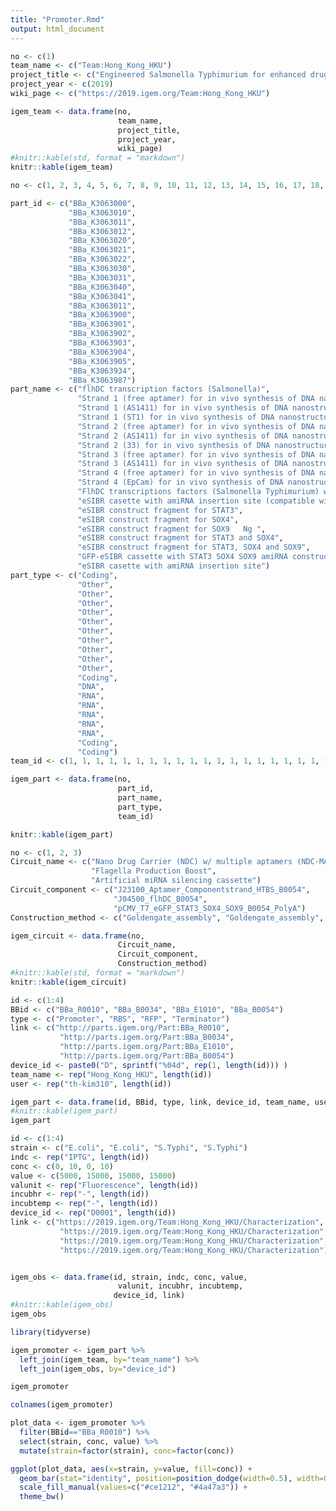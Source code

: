 ```yaml
---
title: "Promoter.Rmd"
output: html_document
---
```


```r
no <- c(1)
team_name <- c("Team:Hong_Kong_HKU")
project_title <- c("Engineered Salmonella Typhimurium for enhanced drug delivery and cancer stem cell targeting")
project_year <- c(2019)
wiki_page <- c("https://2019.igem.org/Team:Hong_Kong_HKU")

igem_team <- data.frame(no, 
                        team_name, 
                        project_title, 
                        project_year, 
                        wiki_page)
#knitr::kable(std, format = "markdown")
knitr::kable(igem_team)
```




```r
no <- c(1, 2, 3, 4, 5, 6, 7, 8, 9, 10, 11, 12, 13, 14, 15, 16, 17, 18, 19, 20)

part_id <- c("BBa_K3063000", 
             "BBa_K3063010",
             "BBa_K3063011",
             "BBa_K3063012",
             "BBa_K3063020",
             "BBa_K3063021",
             "BBa_K3063022",
             "BBa_K3063030",
             "BBa_K3063031",
             "BBa_K3063040",
             "BBa_K3063041",
             "BBa_K3063011",
             "BBa_K3063900",
             "BBa_K3063901",
             "BBa_K3063902",
             "BBa_K3063903",
             "BBa_K3063904",
             "BBa_K3063905",
             "BBa_K3063934",
             "BBa_K3063987")
part_name <- c("flhDC transcription factors (Salmonella)", 
               "Strand 1 (free aptamer) for in vivo synthesis of DNA nanostructure", 
               "Strand 1 (AS1411) for in vivo synthesis of DNA nanostructure", 
               "Strand 1 (ST1) for in vivo synthesis of DNA nanostructure", 
               "Strand 2 (free aptamer) for in vivo synthesis of DNA nanostructure", 
               "Strand 2 (AS1411) for in vivo synthesis of DNA nanostructure", 
               "Strand 2 (33) for in vivo synthesis of DNA nanostructure", 
               "Strand 3 (free aptamer) for in vivo synthesis of DNA nanostructure", 
               "Strand 3 (AS1411) for in vivo synthesis of DNA nanostructure", 
               "Strand 4 (free aptamer) for in vivo synthesis of DNA nanostructure", 
               "Strand 4 (EpCam) for in vivo synthesis of DNA nanostructure", 
               "FlhDC transcriptions factors (Salmonella Typhimurium) with lac promoter", 
               "eSIBR casette with amiRNA insertion site (compatible with original eSIBR plasmid)", 
               "eSIBR construct fragment for STAT3", 
               "eSIBR construct fragment for SOX4", 
               "eSIBR construct fragment for SOX9	Ng ", 
               "eSIBR construct fragment for STAT3 and SOX4", 
               "eSIBR construct fragment for STAT3, SOX4 and SOX9",
               "GFP-eSIBR cassette with STAT3 SOX4 SOX9 amiRNA construct",
               "eSIBR casette with amiRNA insertion site")
part_type <- c("Coding", 
               "Other", 
               "Other", 
               "Other", 
               "Other", 
               "Other", 
               "Other", 
               "Other", 
               "Other", 
               "Other", 
               "Other", 
               "Coding", 
               "DNA", 
               "RNA", 
               "RNA", 
               "RNA", 
               "RNA", 
               "RNA",
               "Coding",
               "Coding")
team_id <- c(1, 1, 1, 1, 1, 1, 1, 1, 1, 1, 1, 1, 1, 1, 1, 1, 1, 1, 1, 1)

igem_part <- data.frame(no,
                        part_id, 
                        part_name,
                        part_type, 
                        team_id)

knitr::kable(igem_part)

```


```r
no <- c(1, 2, 3)
Circuit_name <- c("Nano Drug Carrier (NDC) w/ multiple aptamers (NDC-MA) for dual tumour-specific drug delivery system in Salmonella Typhimurium",
                  "Flagella Production Boost",
                  "Artificial miRNA silencing cassette")
Circuit_component <- c("J23100_Aptamer_Componentstrand_HTBS_B0054",
                       "J04500_flhDC_B0054",
                       "pCMV_T7_eGFP_STAT3_SOX4_SOX9_B0054_PolyA")
Construction_method <- c("Goldengate_assembly", "Goldengate_assembly", "Goldengate_assembly")

igem_circuit <- data.frame(no, 
                        Circuit_name, 
                        Circuit_component, 
                        Construction_method)
#knitr::kable(std, format = "markdown")
knitr::kable(igem_circuit)
```
```r
id <- c(1:4)
BBid <- c("BBa_R0010", "BBa_B0034", "BBa_E1010", "BBa_B0054")
type <- c("Promoter", "RBS", "RFP", "Terminator")
link <- c("http://parts.igem.org/Part:BBa_R0010",
           "http://parts.igem.org/Part:BBa_B0034",
           "http://parts.igem.org/Part:BBa_E1010",
           "http://parts.igem.org/Part:BBa_B0054")
device_id <- paste0("D", sprintf("%04d", rep(1, length(id))) )
team_name <- rep("Hong_Kong_HKU", length(id))
user <- rep("th-kim310", length(id))

igem_part <- data.frame(id, BBid, type, link, device_id, team_name, user)
#knitr::kable(igem_part)
igem_part
```


```r
id <- c(1:4)
strain <- c("E.coli", "E.coli", "S.Typhi", "S.Typhi")
indc <- rep("IPTG", length(id))
conc <- c(0, 10, 0, 10)
value <- c(5000, 15000, 15000, 15000)
valunit <- rep("Fluorescence", length(id))
incubhr <- rep("-", length(id))
incubtemp <- rep("-", length(id))
device_id <- rep("D0001", length(id))
link <- c("https://2019.igem.org/Team:Hong_Kong_HKU/Characterization",
           "https://2019.igem.org/Team:Hong_Kong_HKU/Characterization",
           "https://2019.igem.org/Team:Hong_Kong_HKU/Characterization",
           "https://2019.igem.org/Team:Hong_Kong_HKU/Characterization")


igem_obs <- data.frame(id, strain, indc, conc, value,
                        valunit, incubhr, incubtemp,
                       device_id, link)
#knitr::kable(igem_obs)
igem_obs

```


```r
library(tidyverse)

igem_promoter <- igem_part %>% 
  left_join(igem_team, by="team_name") %>% 
  left_join(igem_obs, by="device_id")

igem_promoter
```

```r
colnames(igem_promoter)

plot_data <- igem_promoter %>% 
  filter(BBid=="BBa_R0010") %>% 
  select(strain, conc, value) %>% 
  mutate(strain=factor(strain), conc=factor(conc))

ggplot(plot_data, aes(x=strain, y=value, fill=conc)) +
  geom_bar(stat="identity", position=position_dodge(width=0.5), width=0.4) +
  scale_fill_manual(values=c("#ce1212", "#4a47a3")) +
  theme_bw()
```


